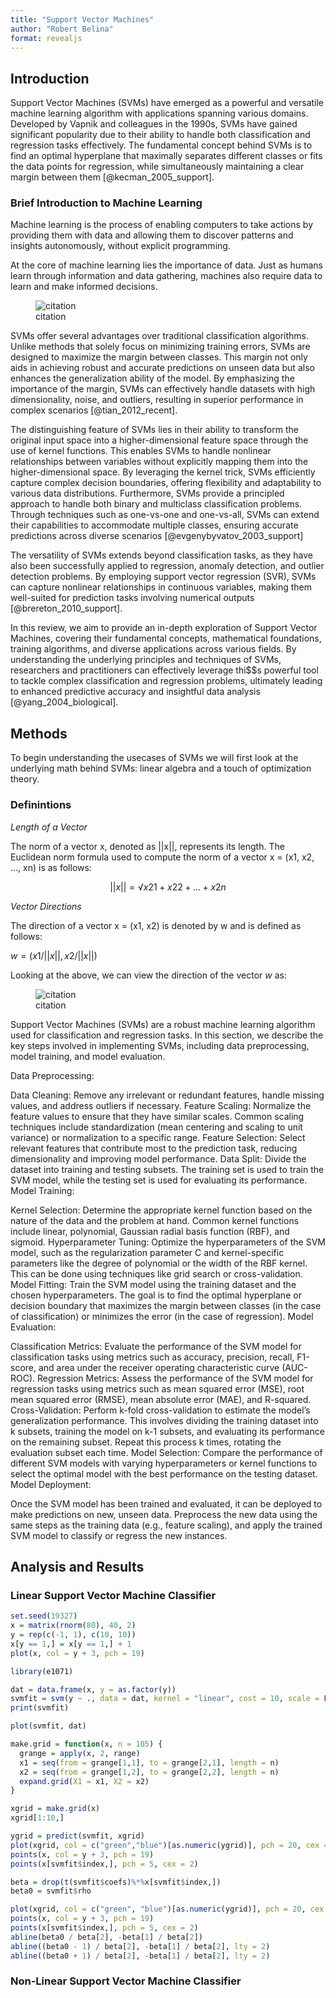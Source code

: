 ```yaml
---
title: "Support Vector Machines"
author: "Robert Belina"
format: revealjs
---
```


## Introduction

Support Vector Machines (SVMs) have emerged as a powerful and versatile machine learning algorithm with applications spanning various domains.
Developed by Vapnik and colleagues in the 1990s, SVMs have gained significant popularity due to their ability to handle both classification and regression tasks effectively.
The fundamental concept behind SVMs is to find an optimal hyperplane that maximally separates different classes or fits the data points for regression, while simultaneously maintaining a clear margin between them [@kecman_2005_support].

### Brief Introduction to Machine Learning

Machine learning is the process of enabling computers to take actions by providing them with data and allowing them to discover patterns and insights autonomously, without explicit programming.

At the core of machine learning lies the importance of data.
Just as humans learn through information and data gathering, machines also require data to learn and make informed decisions.

![citation](ml1.png)

SVMs offer several advantages over traditional classification algorithms.
Unlike methods that solely focus on minimizing training errors, SVMs are designed to maximize the margin between classes.
This margin not only aids in achieving robust and accurate predictions on unseen data but also enhances the generalization ability of the model.
By emphasizing the importance of the margin, SVMs can effectively handle datasets with high dimensionality, noise, and outliers, resulting in superior performance in complex scenarios [@tian_2012_recent].

The distinguishing feature of SVMs lies in their ability to transform the original input space into a higher-dimensional feature space through the use of kernel functions.
This enables SVMs to handle nonlinear relationships between variables without explicitly mapping them into the higher-dimensional space.
By leveraging the kernel trick, SVMs efficiently capture complex decision boundaries, offering flexibility and adaptability to various data distributions.
Furthermore, SVMs provide a principled approach to handle both binary and multiclass classification problems.
Through techniques such as one-vs-one and one-vs-all, SVMs can extend their capabilities to accommodate multiple classes, ensuring accurate predictions across diverse scenarios [@evgenybyvatov_2003_support]

The versatility of SVMs extends beyond classification tasks, as they have also been successfully applied to regression, anomaly detection, and outlier detection problems.
By employing support vector regression (SVR), SVMs can capture nonlinear relationships in continuous variables, making them well-suited for prediction tasks involving numerical outputs [@brereton_2010_support].

In this review, we aim to provide an in-depth exploration of Support Vector Machines, covering their fundamental concepts, mathematical foundations, training algorithms, and diverse applications across various fields.
By understanding the underlying principles and techniques of SVMs, researchers and practitioners can effectively leverage thi\$\$s powerful tool to tackle complex classification and regression problems, ultimately leading to enhanced predictive accuracy and insightful data analysis [@yang_2004_biological].

## Methods

To begin understanding the usecases of SVMs we will first look at the underlying math behind SVMs: linear algebra and a touch of optimization theory.

### Definintions

*Length of a Vector*

The norm of a vector x, denoted as \|\|x\|\|, represents its length.
The Euclidean norm formula used to compute the norm of a vector x = (x1, x2, ..., xn) is as follows:

$$
||x||= √x21+x22+...+x2n
$$

*Vector Directions*

The direction of a vector x = (x1, x2) is denoted by w and is defined as follows:

$w = (x1/||x||,x2/||x||)$

Looking at the above, we can view the direction of the vector *w* as:

![citation](ml2.png)

Support Vector Machines (SVMs) are a robust machine learning algorithm used for classification and regression tasks.
In this section, we describe the key steps involved in implementing SVMs, including data preprocessing, model training, and model evaluation.

Data Preprocessing:

Data Cleaning: Remove any irrelevant or redundant features, handle missing values, and address outliers if necessary.
Feature Scaling: Normalize the feature values to ensure that they have similar scales.
Common scaling techniques include standardization (mean centering and scaling to unit variance) or normalization to a specific range.
Feature Selection: Select relevant features that contribute most to the prediction task, reducing dimensionality and improving model performance.
Data Split: Divide the dataset into training and testing subsets.
The training set is used to train the SVM model, while the testing set is used for evaluating its performance.
Model Training:

Kernel Selection: Determine the appropriate kernel function based on the nature of the data and the problem at hand.
Common kernel functions include linear, polynomial, Gaussian radial basis function (RBF), and sigmoid.
Hyperparameter Tuning: Optimize the hyperparameters of the SVM model, such as the regularization parameter C and kernel-specific parameters like the degree of polynomial or the width of the RBF kernel.
This can be done using techniques like grid search or cross-validation.
Model Fitting: Train the SVM model using the training dataset and the chosen hyperparameters.
The goal is to find the optimal hyperplane or decision boundary that maximizes the margin between classes (in the case of classification) or minimizes the error (in the case of regression).
Model Evaluation:

Classification Metrics: Evaluate the performance of the SVM model for classification tasks using metrics such as accuracy, precision, recall, F1-score, and area under the receiver operating characteristic curve (AUC-ROC).
Regression Metrics: Assess the performance of the SVM model for regression tasks using metrics such as mean squared error (MSE), root mean squared error (RMSE), mean absolute error (MAE), and R-squared.
Cross-Validation: Perform k-fold cross-validation to estimate the model's generalization performance.
This involves dividing the training dataset into k subsets, training the model on k-1 subsets, and evaluating its performance on the remaining subset.
Repeat this process k times, rotating the evaluation subset each time.
Model Selection: Compare the performance of different SVM models with varying hyperparameters or kernel functions to select the optimal model with the best performance on the testing dataset.
Model Deployment:

Once the SVM model has been trained and evaluated, it can be deployed to make predictions on new, unseen data.
Preprocess the new data using the same steps as the training data (e.g., feature scaling), and apply the trained SVM model to classify or regress the new instances.

## Analysis and Results

### Linear Support Vector Machine Classifier

```r

set.seed(19327)
x = matrix(rnorm(80), 40, 2)
y = rep(c(-1, 1), c(10, 10))
x[y == 1,] = x[y == 1,] + 1
plot(x, col = y + 3, pch = 19)

library(e1071)

dat = data.frame(x, y = as.factor(y))
svmfit = svm(y ~ ., data = dat, kernel = "linear", cost = 10, scale = FALSE)
print(svmfit)

plot(svmfit, dat)

make.grid = function(x, n = 105) {
  grange = apply(x, 2, range)
  x1 = seq(from = grange[1,1], to = grange[2,1], length = n)
  x2 = seq(from = grange[1,2], to = grange[2,2], length = n)
  expand.grid(X1 = x1, X2 = x2)
}

xgrid = make.grid(x)
xgrid[1:10,]

ygrid = predict(svmfit, xgrid)
plot(xgrid, col = c("green","blue")[as.numeric(ygrid)], pch = 20, cex = .2)
points(x, col = y + 3, pch = 19)
points(x[svmfit$index,], pch = 5, cex = 2)

beta = drop(t(svmfit$coefs)%*%x[svmfit$index,])
beta0 = svmfit$rho

plot(xgrid, col = c("green", "blue")[as.numeric(ygrid)], pch = 20, cex = .2)
points(x, col = y + 3, pch = 19)
points(x[svmfit$index,], pch = 5, cex = 2)
abline(beta0 / beta[2], -beta[1] / beta[2])
abline((beta0 - 1) / beta[2], -beta[1] / beta[2], lty = 2)
abline((beta0 + 1) / beta[2], -beta[1] / beta[2], lty = 2)

```


### Non-Linear Support Vector Machine Classifier